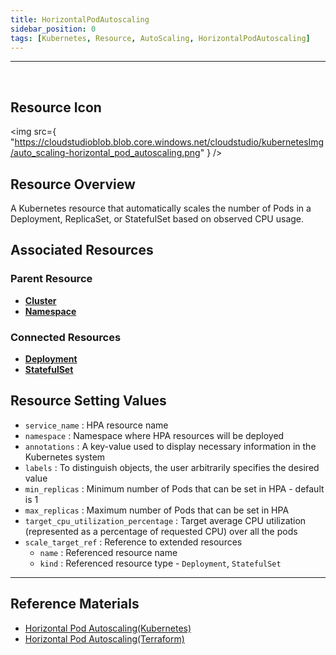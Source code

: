```yaml
---
title: HorizontalPodAutoscaling
sidebar_position: 0
tags: [Kubernetes, Resource, AutoScaling, HorizontalPodAutoscaling]
---
```



<hr />
<br />


## Resource Icon

<img
    src={
        "https://cloudstudioblob.blob.core.windows.net/cloudstudio/kubernetesImg/auto_scaling-horizontal_pod_autoscaling.png"
    }
/>

## Resource Overview

A Kubernetes resource that automatically scales the number of Pods in a Deployment, ReplicaSet, or StatefulSet based on observed CPU usage.

## Associated Resources

### Parent Resource

-   [**Cluster**](https://docs.cstudio.app/en/docs/resource/kubernetes/Base/Cluster)
-   [**Namespace**](https://docs.cstudio.app/en/docs/resource/kubernetes/Core/Namespace)

### Connected Resources

-   [**Deployment**](https://docs.cstudio.app/en/docs/resource/kubernetes/Apps/Deployment)
-   [**StatefulSet**](https://docs.cstudio.app/en/docs/resource/kubernetes/Apps/StatefulSet)

## Resource Setting Values

-   `service_name` : HPA resource name
-   `namespace` : Namespace where HPA resources will be deployed
-   `annotations` : A key-value used to display necessary information in the Kubernetes system
-   `labels` : To distinguish objects, the user arbitrarily specifies the desired value
-   `min_replicas` : Minimum number of Pods that can be set in HPA - default is 1
-   `max_replicas` : Maximum number of Pods that can be set in HPA
-   `target_cpu_utilization_percentage` : Target average CPU utilization (represented as a percentage of requested CPU) over all the pods
-   `scale_target_ref` : Reference to extended resources
    -   `name` : Referenced resource name
    -   `kind` : Referenced resource type - `Deployment`, `StatefulSet`



---

## Reference Materials

-   [Horizontal Pod Autoscaling(Kubernetes)](https://kubernetes.io/en/docs/tasks/run-application/horizontal-pod-autoscale/)
-   [Horizontal Pod Autoscaling(Terraform)](https://registry.terraform.io/providers/hashicorp/kubernetes/latest/en/docs/resources/horizontal_pod_autoscaler)
